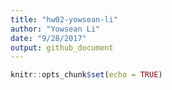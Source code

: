 ```yaml
---
title: "hw02-yowsean-li"
author: "Yowsean Li"
date: "9/28/2017"
output: github_document
---
```


```r
knitr::opts_chunk$set(echo = TRUE)
```


